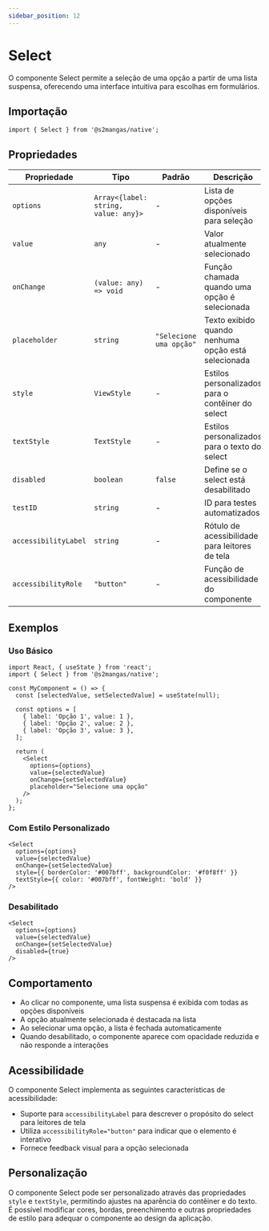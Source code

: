 ```yaml
---
sidebar_position: 12
---
```


# Select

O componente Select permite a seleção de uma opção a partir de uma lista suspensa, oferecendo uma interface intuitiva para escolhas em formulários.

## Importação

```tsx
import { Select } from '@s2mangas/native';
```

## Propriedades

| Propriedade | Tipo | Padrão | Descrição |
| ----------- | ---- | ------ | --------- |
| `options` | `Array<{label: string, value: any}>` | - | Lista de opções disponíveis para seleção |
| `value` | `any` | - | Valor atualmente selecionado |
| `onChange` | `(value: any) => void` | - | Função chamada quando uma opção é selecionada |
| `placeholder` | `string` | `"Selecione uma opção"` | Texto exibido quando nenhuma opção está selecionada |
| `style` | `ViewStyle` | - | Estilos personalizados para o contêiner do select |
| `textStyle` | `TextStyle` | - | Estilos personalizados para o texto do select |
| `disabled` | `boolean` | `false` | Define se o select está desabilitado |
| `testID` | `string` | - | ID para testes automatizados |
| `accessibilityLabel` | `string` | - | Rótulo de acessibilidade para leitores de tela |
| `accessibilityRole` | `"button"` | - | Função de acessibilidade do componente |

## Exemplos

### Uso Básico

```tsx
import React, { useState } from 'react';
import { Select } from '@s2mangas/native';

const MyComponent = () => {
  const [selectedValue, setSelectedValue] = useState(null);
  
  const options = [
    { label: 'Opção 1', value: 1 },
    { label: 'Opção 2', value: 2 },
    { label: 'Opção 3', value: 3 },
  ];

  return (
    <Select
      options={options}
      value={selectedValue}
      onChange={setSelectedValue}
      placeholder="Selecione uma opção"
    />
  );
};
```

### Com Estilo Personalizado

```tsx
<Select
  options={options}
  value={selectedValue}
  onChange={setSelectedValue}
  style={{ borderColor: '#007bff', backgroundColor: '#f0f8ff' }}
  textStyle={{ color: '#007bff', fontWeight: 'bold' }}
/>
```

### Desabilitado

```tsx
<Select
  options={options}
  value={selectedValue}
  onChange={setSelectedValue}
  disabled={true}
/>
```

## Comportamento

- Ao clicar no componente, uma lista suspensa é exibida com todas as opções disponíveis
- A opção atualmente selecionada é destacada na lista
- Ao selecionar uma opção, a lista é fechada automaticamente
- Quando desabilitado, o componente aparece com opacidade reduzida e não responde a interações

## Acessibilidade

O componente Select implementa as seguintes características de acessibilidade:

- Suporte para `accessibilityLabel` para descrever o propósito do select para leitores de tela
- Utiliza `accessibilityRole="button"` para indicar que o elemento é interativo
- Fornece feedback visual para a opção selecionada

## Personalização

O componente Select pode ser personalizado através das propriedades `style` e `textStyle`, permitindo ajustes na aparência do contêiner e do texto. É possível modificar cores, bordas, preenchimento e outras propriedades de estilo para adequar o componente ao design da aplicação.